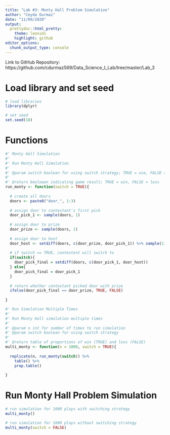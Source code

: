 ```yaml
---
title: "Lab #3: Monty Hall Problem Simulation"
author: "Ceyda Durmaz"
date: "11/09/2020"
output:
  prettydoc::html_pretty:
    theme: leonids
    highlight: github
editor_options: 
  chunk_output_type: console
---
```


Link to GitHub Repository: https://github.com/cdurmaz569/Data_Science_I_Lab/tree/master/Lab_3

# Load library and set seed
```r
# load libraries 
library(dplyr)

# set seed
set.seed(18)
```

# Functions 
```r
#' Monty Hall Simulation 
#'
#' Run Monty Hall Simulation 
#' 
#' @param switch boolean for using switch strategy; TRUE = use, FALSE = do not
#'
#' @return booleawn indicating game result; TRUE = win, FALSE = loss
run_monty <- function(switch = TRUE){
  
  # create all doors
  doors <- paste0("door_", 1:3)
  
  # assign door to contestant's first pick
  door_pick_1 <- sample(doors, 1)
  
  # assign door to prize 
  door_prize <- sample(doors, 1)
  
  # assign door to host
  door_host <- setdiff(doors, c(door_prize, door_pick_1)) %>% sample(1)
  
  # if switch == TRUE, contestent will switch to 
  if(switch){
    door_pick_final = setdiff(doors, c(door_pick_1, door_host))
  } else{
    door_pick_final = door_pick_1
  }
  
  # return whether contestant picked door with prize 
  ifelse(door_pick_final == door_prize, TRUE, FALSE)
  
}

#' Run Simulation Multiple Times
#'
#' Run Monty Hall simulation multiple times 
#' 
#' @param n int for number of times to run simulation 
#' @param switch boolean for using switch strategy 
#'
#' @return table of proportions of win (TRUE) and loss (FALSE)
multi_monty <- function(n = 1000, switch = TRUE){
  
  replicate(n, run_monty(switch)) %>% 
    table() %>%
    prop.table()
  
}

```

# Run Monty Hall Problem Simulation
```r
# run simulation for 1000 plays with switching strategy
multi_monty()

# run simulation for 1000 plays without switching strategy 
multi_monty(switch = FALSE)
```

